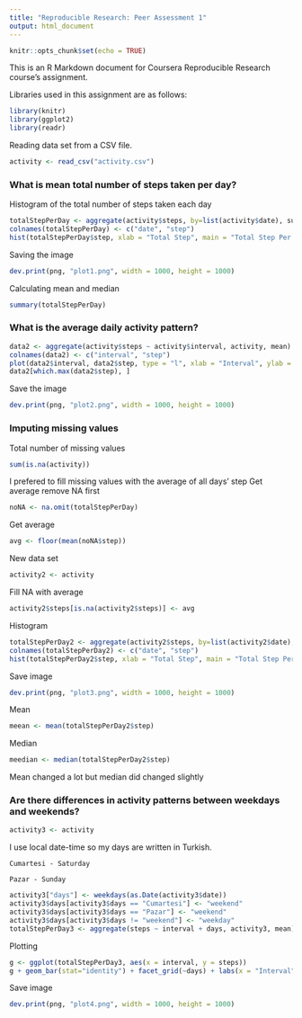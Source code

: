 ---
title: "Reproducible Research: Peer Assessment 1"
output: html_document
---

```{r setup, include=FALSE}
knitr::opts_chunk$set(echo = TRUE)
```

This is an R Markdown document for Coursera Reproducible Research course's assignment.

Libraries used in this assignment are as follows:


```{r}
library(knitr)
library(ggplot2)
library(readr)
```
Reading data set from a CSV file.

```{r results='hold'}
activity <- read_csv("activity.csv")
```



### What is mean total number of steps taken per day?
Histogram of the total number of steps taken each day
```{r}
totalStepPerDay <- aggregate(activity$steps, by=list(activity$date), sum)
colnames(totalStepPerDay) <- c("date", "step")
hist(totalStepPerDay$step, xlab = "Total Step", main = "Total Step Per Each Day")
```
Saving the image
```{r}
dev.print(png, "plot1.png", width = 1000, height = 1000)
```
Calculating mean and median
```{r}
summary(totalStepPerDay)
```



### What is the average daily activity pattern?
```{r}
data2 <- aggregate(activity$steps ~ activity$interval, activity, mean)
colnames(data2) <- c("interval", "step")
plot(data2$interval, data2$step, type = "l", xlab = "Interval", ylab = "Steps", main = "Average Daily Activity Pattern")
data2[which.max(data2$step), ]
```
Save the image
```{r}
dev.print(png, "plot2.png", width = 1000, height = 1000)
```



### Imputing missing values
Total number of missing values
```{r}
sum(is.na(activity))
```
I prefered to fill missing values with the average of all days' step
Get average remove NA first
```{r}
noNA <- na.omit(totalStepPerDay)
```
Get average 
```{r}
avg <- floor(mean(noNA$step))
```
New data set
```{r}
activity2 <- activity
```
Fill NA with average
```{r}
activity2$steps[is.na(activity2$steps)] <- avg
```
Histogram
```{r}
totalStepPerDay2 <- aggregate(activity2$steps, by=list(activity2$date), sum)
colnames(totalStepPerDay2) <- c("date", "step")
hist(totalStepPerDay2$step, xlab = "Total Step", main = "Total Step Per Each Day")
```
Save image
```{r}
dev.print(png, "plot3.png", width = 1000, height = 1000)
```
Mean 
```{r}
meean <- mean(totalStepPerDay2$step)
```
Median
```{r}
meedian <- median(totalStepPerDay2$step)
```
Mean changed a lot but median did changed slightly



### Are there differences in activity patterns between weekdays and weekends?
```{r}
activity3 <- activity
```
I use local date-time so my days are written in Turkish.

`Cumartesi - Saturday`

`Pazar - Sunday`
```{r}
activity3["days"] <- weekdays(as.Date(activity3$date))
activity3$days[activity3$days == "Cumartesi"] <- "weekend"
activity3$days[activity3$days == "Pazar"] <- "weekend"
activity3$days[activity3$days != "weekend"] <- "weekday"
totalStepPerDay3 <- aggregate(steps ~ interval + days, activity3, mean)
```
Plotting
```{r}
g <- ggplot(totalStepPerDay3, aes(x = interval, y = steps))
g + geom_bar(stat="identity") + facet_grid(~days) + labs(x = "Interval", y = "Steps", title = "Activity Patterns (Weekdays vs Weekend)")
```
Save image
```{r}
dev.print(png, "plot4.png", width = 1000, height = 1000)
```